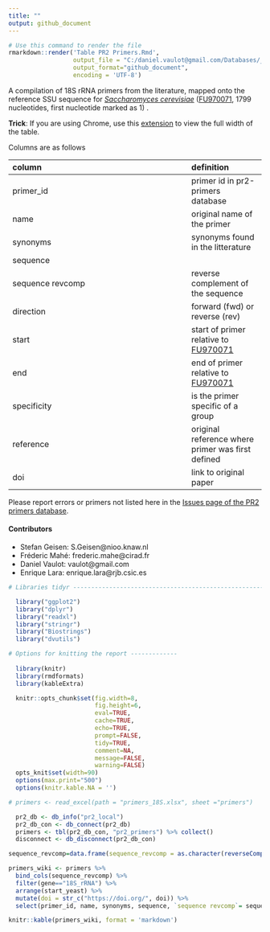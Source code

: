 ```yaml
---
title: ""
output: github_document
---
```


```r
# Use this command to render the file
rmarkdown::render('Table PR2 Primers.Rmd', 
                  output_file = "C:/daniel.vaulot@gmail.com/Databases/_PR2/primers/wiki/18S-rRNA-primers.md", 
                  output_format="github_document", 
                  encoding = 'UTF-8')
```

A compilation of 18S rRNA primers from the literature, mapped onto the reference SSU sequence for _[Saccharomyces cerevisiae](http://apollo.chemistry.gatech.edu/RibosomeGallery/S%20cerevisiae/SSU/3D%20structure%20based/index.html#S_cerevisiae.png)_ ([FU970071](https://www.ncbi.nlm.nih.gov/nuccore/FU970071), 1799 nucleotides, first nucleotide marked as 1) .

**Trick**: If you are using Chrome, use this [extension](https://chrome.google.com/webstore/detail/wide-github/kaalofacklcidaampbokdplbklpeldpj) to view the full width of the table.

Columns are as follows

 column               | definition 
| :------------------ | :------- |
 primer_id              | primer id in pr2-primers database
 name                | original name of the primer 
 synonyms              | synonyms found in the litterature 
 sequence  |
 sequence revcomp | reverse complement of the sequence
 direction | forward (fwd) or reverse (rev)
 start | start of primer relative to [FU970071](https://www.ncbi.nlm.nih.gov/nuccore/FU970071)
 end | end of primer relative to [FU970071](https://www.ncbi.nlm.nih.gov/nuccore/FU970071)
 specificity | is the primer specific of a group
 reference | original reference where primer was first defined
 doi | link to original paper
 

Please report errors or primers not listed here in the [Issues page of the PR2 primers database](https://github.com/pr2database/pr2-primers/issues).

#### Contributors
* Stefan Geisen: S.Geisen@nioo.knaw.nl   
* Fréderic Mahé: frederic.mahe@cirad.fr   
* Daniel Vaulot: vaulot@gmail.com
* Enrique Lara: enrique.lara@rjb.csic.es   



```r

# Libraries tidyr ---------------------------------------------------------

  library("ggplot2") 
  library("dplyr")   
  library("readxl")
  library("stringr")
  library("Biostrings")
  library("dvutils")

# Options for knitting the report -------------  
  
  library(knitr)
  library(rmdformats)
  library(kableExtra) 

  knitr::opts_chunk$set(fig.width=8, 
                        fig.height=6, 
                        eval=TRUE, 
                        cache=TRUE,
                        echo=TRUE,
                        prompt=FALSE,
                        tidy=TRUE,
                        comment=NA,
                        message=FALSE,
                        warning=FALSE)
  opts_knit$set(width=90)
  options(max.print="500")  
  options(knitr.kable.NA = '')
```



```r
# primers <- read_excel(path = "primers_18S.xlsx", sheet ="primers")

  pr2_db <- db_info("pr2_local")
  pr2_db_con <- db_connect(pr2_db)
  primers <- tbl(pr2_db_con, "pr2_primers") %>% collect()
  disconnect <- db_disconnect(pr2_db_con)
```


```r

sequence_revcomp=data.frame(sequence_revcomp = as.character(reverseComplement(DNAStringSet(primers$sequence))))

primers_wiki <- primers %>% 
  bind_cols(sequence_revcomp) %>% 
  filter(gene=="18S_rRNA") %>% 
  arrange(start_yeast) %>% 
  mutate(doi = str_c("https://doi.org/", doi)) %>% 
  select(primer_id, name, synonyms, sequence, `sequence revcomp`= sequence_revcomp,direction, start=start_yeast, end=end_yeast, specificity, reference, doi)

knitr::kable(primers_wiki, format = 'markdown')



```
